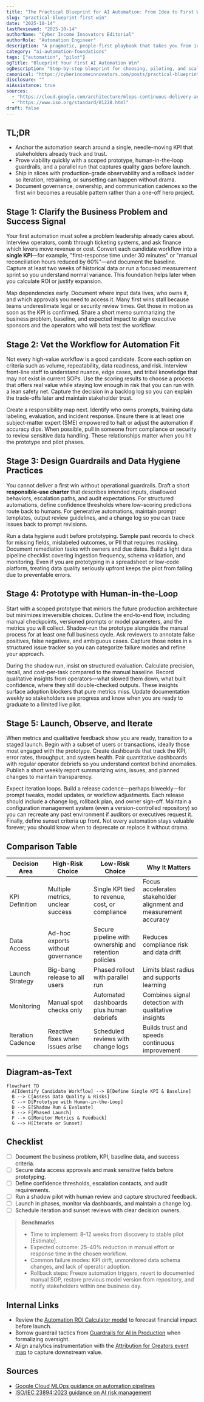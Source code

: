 ```yaml
---
title: "The Practical Blueprint for AI Automation: From Idea to First Win"
slug: "practical-blueprint-first-win"
date: "2025-10-14"
lastReviewed: "2025-10-14"
authorName: "Cyber Income Innovators Editorial"
authorRole: "Automation Engineer"
description: "A pragmatic, people-first playbook that takes you from identifying the right workflow to landing a measurable first automation win."
category: "ai-automation-foundations"
tags: ["automation", "pilot"]
ogTitle: "Blueprint Your First AI Automation Win"
ogDescription: "Step-by-step blueprint for choosing, piloting, and scaling an AI automation safely."
canonical: "https://cyberincomeinnovators.com/posts/practical-blueprint-first-win"
disclosure: ""
aiAssistance: true
sources:
  - "https://cloud.google.com/architecture/mlops-continuous-delivery-and-automation-pipelines"
  - "https://www.iso.org/standard/81228.html"
draft: false
---
```


## TL;DR

- Anchor the automation search around a single, needle-moving KPI that stakeholders already track and trust.
- Prove viability quickly with a scoped prototype, human-in-the-loop guardrails, and a parallel run that captures quality gaps before launch.
- Ship in slices with production-grade observability and a rollback ladder so iteration, retraining, or sunsetting can happen without drama.
- Document governance, ownership, and communication cadences so the first win becomes a reusable pattern rather than a one-off hero project.

## Stage 1: Clarify the Business Problem and Success Signal

Your first automation must solve a problem leadership already cares about. Interview operators, comb through ticketing systems, and ask finance which levers move revenue or cost. Convert each candidate workflow into a **single KPI**—for example, "first-response time under 30 minutes" or "manual reconciliation hours reduced by 60%"—and document the baseline. Capture at least two weeks of historical data or run a focused measurement sprint so you understand normal variance. This foundation helps later when you calculate ROI or justify expansion.

Map dependencies early. Document where input data lives, who owns it, and which approvals you need to access it. Many first wins stall because teams underestimate legal or security review times. Get those in motion as soon as the KPI is confirmed. Share a short memo summarizing the business problem, baseline, and expected impact to align executive sponsors and the operators who will beta test the workflow.

## Stage 2: Vet the Workflow for Automation Fit

Not every high-value workflow is a good candidate. Score each option on criteria such as volume, repeatability, data readiness, and risk. Interview front-line staff to understand nuance, edge cases, and tribal knowledge that may not exist in current SOPs. Use the scoring results to choose a process that offers real value while staying low enough in risk that you can run with a lean safety net. Capture the decision in a backlog log so you can explain the trade-offs later and maintain stakeholder trust.

Create a responsibility map next. Identify who owns prompts, training data labeling, evaluation, and incident response. Ensure there is at least one subject-matter expert (SME) empowered to halt or adjust the automation if accuracy dips. When possible, pull in someone from compliance or security to review sensitive data handling. These relationships matter when you hit the prototype and pilot phases.

## Stage 3: Design Guardrails and Data Hygiene Practices

You cannot deliver a first win without operational guardrails. Draft a short **responsible-use charter** that describes intended inputs, disallowed behaviors, escalation paths, and audit expectations. For structured automations, define confidence thresholds where low-scoring predictions route back to humans. For generative automations, maintain prompt templates, output review guidelines, and a change log so you can trace issues back to prompt revisions.

Run a data hygiene audit before prototyping. Sample past records to check for missing fields, mislabeled outcomes, or PII that requires masking. Document remediation tasks with owners and due dates. Build a light data pipeline checklist covering ingestion frequency, schema validation, and monitoring. Even if you are prototyping in a spreadsheet or low-code platform, treating data quality seriously upfront keeps the pilot from failing due to preventable errors.

## Stage 4: Prototype with Human-in-the-Loop

Start with a scoped prototype that mirrors the future production architecture but minimizes irreversible choices. Outline the end-to-end flow, including manual checkpoints, versioned prompts or model parameters, and the metrics you will collect. Shadow-run the prototype alongside the manual process for at least one full business cycle. Ask reviewers to annotate false positives, false negatives, and ambiguous cases. Capture those notes in a structured issue tracker so you can categorize failure modes and refine your approach.

During the shadow run, insist on structured evaluation. Calculate precision, recall, and cost-per-task compared to the manual baseline. Record qualitative insights from operators—what slowed them down, what built confidence, where they still double-checked outputs. These insights surface adoption blockers that pure metrics miss. Update documentation weekly so stakeholders see progress and know when you are ready to graduate to a limited live pilot.

## Stage 5: Launch, Observe, and Iterate

When metrics and qualitative feedback show you are ready, transition to a staged launch. Begin with a subset of users or transactions, ideally those most engaged with the prototype. Create dashboards that track the KPI, error rates, throughput, and system health. Pair quantitative dashboards with regular operator debriefs so you understand context behind anomalies. Publish a short weekly report summarizing wins, issues, and planned changes to maintain transparency.

Expect iteration loops. Build a release cadence—perhaps biweekly—for prompt tweaks, model updates, or workflow adjustments. Each release should include a change log, rollback plan, and owner sign-off. Maintain a configuration management system (even a version-controlled repository) so you can recreate any past environment if auditors or executives request it. Finally, define sunset criteria up front. Not every automation stays valuable forever; you should know when to deprecate or replace it without drama.

## Comparison Table

| Decision Area | High-Risk Choice | Low-Risk Choice | Why It Matters |
| --- | --- | --- | --- |
| KPI Definition | Multiple metrics, unclear success | Single KPI tied to revenue, cost, or compliance | Focus accelerates stakeholder alignment and measurement accuracy |
| Data Access | Ad-hoc exports without governance | Secure pipeline with ownership and retention policies | Reduces compliance risk and data drift |
| Launch Strategy | Big-bang release to all users | Phased rollout with parallel run | Limits blast radius and supports learning |
| Monitoring | Manual spot checks only | Automated dashboards plus human debriefs | Combines signal detection with qualitative insights |
| Iteration Cadence | Reactive fixes when issues arise | Scheduled reviews with change logs | Builds trust and speeds continuous improvement |

## Diagram-as-Text

```mermaid
flowchart TD
  A[Identify Candidate Workflow] --> B[Define Single KPI & Baseline]
  B --> C[Assess Data Quality & Risks]
  C --> D[Prototype with Human-in-the-Loop]
  D --> E[Shadow Run & Evaluate]
  E --> F[Phased Launch]
  F --> G[Monitor Metrics & Feedback]
  G --> H[Iterate or Sunset]
```

## Checklist

- [ ] Document the business problem, KPI, baseline data, and success criteria.
- [ ] Secure data access approvals and mask sensitive fields before prototyping.
- [ ] Define confidence thresholds, escalation contacts, and audit requirements.
- [ ] Run a shadow pilot with human review and capture structured feedback.
- [ ] Launch in phases, monitor via dashboards, and maintain a change log.
- [ ] Schedule iteration and sunset reviews with clear decision owners.

> **Benchmarks**
> - Time to implement: 8–12 weeks from discovery to stable pilot [Estimate].
> - Expected outcome: 25–40% reduction in manual effort or response time in the chosen workflow.
> - Common failure modes: KPI drift, unmonitored data schema changes, and lack of operator adoption.
> - Rollback steps: Freeze automation triggers, revert to documented manual SOP, restore previous model version from repository, and notify stakeholders within one business day.

## Internal Links

- Review the [Automation ROI Calculator model](./automation-roi-calculator-simple-model.mdx) to forecast financial impact before launch.
- Borrow guardrail tactics from [Guardrails for AI in Production](./production-guardrails-for-ai.mdx) when formalizing oversight.
- Align analytics instrumentation with the [Attribution for Creators event map](../monetization-analytics/attribution-for-creators.mdx) to capture downstream value.

## Sources

- [Google Cloud MLOps guidance on automation pipelines](https://cloud.google.com/architecture/mlops-continuous-delivery-and-automation-pipelines)
- [ISO/IEC 23894:2023 guidance on AI risk management](https://www.iso.org/standard/81228.html)
